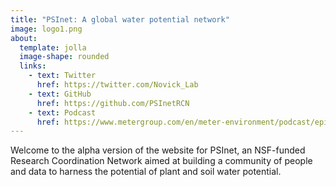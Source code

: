 ```yaml
---
title: "PSInet: A global water potential network"
image: logo1.png
about:
  template: jolla
  image-shape: rounded
  links: 
    - text: Twitter
      href: https://twitter.com/Novick_Lab
    - text: GitHub
      href: https://github.com/PSInetRCN
    - text: Podcast
      href: https://www.metergroup.com/en/meter-environment/podcast/episode-24-building-national-water-potential-network
---
```


Welcome to the alpha version of the website for PSInet, an NSF-funded Research Coordination Network aimed at building a community of people and data to harness the potential of plant and soil water potential.
